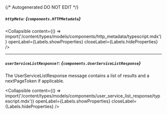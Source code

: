 {/* Autogenerated DO NOT EDIT  */}

##### `httpMeta`: *{`components.HTTPMetadata`}*

<Collapsible content={() => import('/content/types/models/components/http_metadata/typescript.mdx')} openLabel={Labels.showProperties} closeLabel={Labels.hideProperties} />


---
##### `userServiceListResponse?`: *{`components.UserServiceListResponse`}*
The UserServiceListResponse message contains a list of results and a nextPageToken if applicable.

<Collapsible content={() => import('/content/types/models/components/user_service_list_response/typescript.mdx')} openLabel={Labels.showProperties} closeLabel={Labels.hideProperties} />



